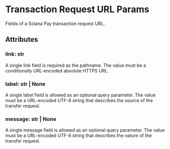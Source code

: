 
# Transaction Request URL Params
Fields of a Solana Pay transaction request URL.

## Attributes
### link: str
A single link field is required as the pathname. The value must be a conditionally URL-encoded absolute HTTPS URL.

### label: str | None
A single label field is allowed as an optional query parameter. The value must be a URL-encoded UTF-8 string that describes the source of the transfer request.

### message: str | None
A single message field is allowed as an optional query parameter. The value must be a URL-encoded UTF-8 string that describes the nature of the transfer request.